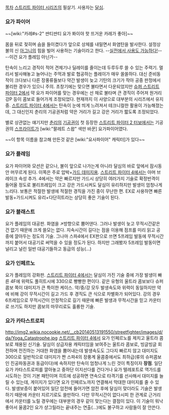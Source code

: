 [[목차]]
[[스트리트 파이터 시리즈]]의 필살기. 사용자는 [[달심]].
=== 요가 파이어 ===
~~[wiki:"카레#s-2" 쌴티쌴티 요가 퐈이야 핫 뜨거운 카레가 좋아]~~ 

몸을 뒤로 젖히며 숨을 들이켰다가 앞으로 상체를 내밀면서 화염탄을 발사한다. 설정상 불의 신 [[아그니]]의 힘을 빌어 사용하는 기술이라고 한다. --[https://i.chzbgr.com/maxW500/4348298496/hD7218658/ 실전에서 사용도 가능하다!]-- --이건 요가 플레임 아닌가--

탄속이 느리고 경직이 적어 견제기나 딜레이를 줄이는데 두루두루 쓸 수 있는 주력기. 멀리서 발사해놓고 늘어나는 주먹과 발로 협공하는 플레이가 매우 쏠쏠하다. 대신 준비동작이 크다보니 다른 장풍류들보다 약간 발생이 늦고 기탄의 크기가 작아 공중 판정에서 불리한 경우가 있으니 주의. 초창기에는 맞으면 불타면서 다운되었지만 [[슈퍼 스트리트 파이터 2]]에서 약 요가 파이어를 맞는 경우에는 선 채로 불타며 큰 경직이 주어져 원거리 강P 등이 콤보로 들어가게 조정되었다. 현재까지 이 사양으로 대부분의 시리즈에서 유지중. [[스트리트 파이터 4]]에서는 탄속이 눈에 띄게 느려져서 테크니컬한 활용이 가능해졌는데, 그 대신인지 춘리의 기공권처럼 약은 거리가 길고 강은 거리가 짧도록 조정되었다.

별로 상관없는 얘기지만 [[춘리]]의 [[기공권]]이 첫 등장한 [[스트리트 파이터 2 터보]]에서는 기공권의 [[스프라이트]]가 [wiki:"팔레트 스왑" 색만 바꾼] 요가파이어였다.

~~이 항목 이름을 참고해 만든것 같은 [wiki:"요사파이어" 캐릭터]가 있다~~

=== 요가 플레임 ===
요가 파이어와 모션은 같으나, 불이 앞으로 나가는게 아니라 달심의 바로 앞에서 잠시동안 머무르게 된다. 이쪽은 주로 압박+[[가드 데미지]]용. [[스트리트 파이터 4]]에서는 아머 브레이크 속성 추가. 4에서는 약은 빠르지만 가드시 상당히 여러가지 기술로 확정반격이 들어올 정도로 불리프레임이 크고 강은 가드시켜도 달심이 유리하지만 발생이 엄청나게 느리다. 보통은 적절한 발생에 적절한 경직을 가진 중이 무난한 편. EX로 사용하면 빠른 발동+가드시켜도 유리+다단히트라는 상당히 좋은 기술이 된다.

=== 요가 블래스트 ===
요가 플레임의 대공판. 화염을 ↗방향으로 뿜어댄다. 그러나 발생이 늦고 무적시간같은건 없기 때문에 크게 쓸모는 없다. 지속시간이 길다는 점을 이용해 점프를 미리 읽고 공중에 깔아두는 정도의 기술. 그나마 스파4에서 EX판으로 쓰면 5프레임 발동에 무적시간까지 붙어서 대공기로 써먹을 수 있을 정도가 된다. 하지만 그래봤자 5프레임 발동이면 널리고 널린 일반 대공기들하고 동급의 성능(...)

=== 요가 인페르노 ===
요가 플레임의 강화판. [[스트리트 파이터 4]]에서는 달심이 가진 기술 중에 가장 발생이 빠른 4F에 위력도 풀히트시에 330으로 빵빵한 편이다. 같은 유형의 울트라 콤보보다 슈퍼콤보 쪽이 대미지가 큰 특이한 케이스. 약/중/강 모두 발생속도와 위력이 동일하지만 약에 비해 강이 무적시간이 길고 가드 후 경직도 큰 식으로 차별화가 되어있다. 강의 경우 6프레임으로 무적시간이 안정적으로 길기 때문에 빠른 발생과 무적시간을 믿고 카운터로 쓰기도 하지만 콤보의 마무리로도 훌륭한 기술.

=== 요가 카타스트로피 ===
http://img2.wikia.nocookie.net/__cb20140513191550/streetfighter/images/d/da/Yoga_Catastrophe.jpg
[[스트리트 파이터 4]]에서 요가 인페르노를 제치고 울트라 콤보로 채용된 신기술. 달심이 상급자용 캐릭터임을 보여주는 울트라 콤보로, 빙글빙글 회전하며 전진하는 거대한 화염을 뿜어내는데 발생속도도 그다지 빠르지 않고 대미지도 300으로 일반적으로 대미지가 짠 스파4의 장풍계 울콤중에서도 최하급(류의 슈퍼콤보인 진공파동권과 동급이다)에 속하지만 탄속이 엄청나게 느린 것이 특징이자 '''장점'''. 일단 요가 카타스트로피를 깔아놓고 중하단 이지선다를 건다거나 요가 텔레포트로 역가드를 시도하는 것이 기본 패턴이며 히트에 성공하면 연속으로 타격기를 선사해서 대미지를 늘릴 수 있는데, 게이지가 있다면 요가 인페르노까지 연결해서 막대한 대미지를 줄 수 있다. 발생보증이 붙어있어 일단 암전에 들어가면 암전 후에 달심이 맞더라도 기술은 발생하기 때문에 카운터 지르기로도 쓸만하다. 다만 무적시간이 없다시피 한 관계로 근거리에서 카운터를 노릴 경우에는 대부분의 경우 같이 맞는다는 결점이 있다. 이 기술이 워낙 좋아서 울콤2인 요가 샹그릴라는 끝내주는 연출(...)에도 불구하고 사람들이 잘 안쓴다.
